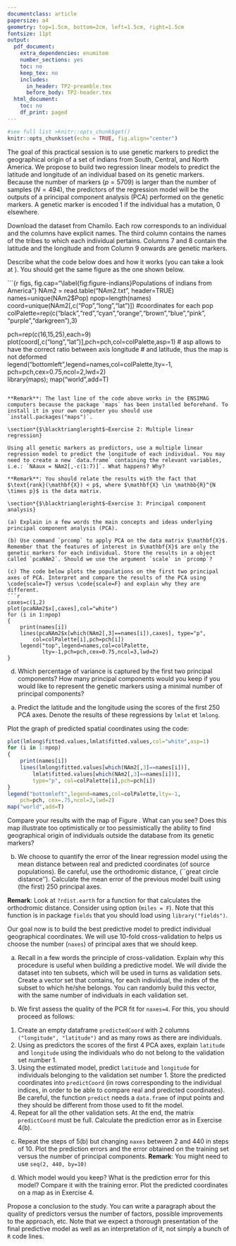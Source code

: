 ```yaml
---
documentclass: article
papersize: a4
geometry: top=1.5cm, bottom=2cm, left=1.5cm, right=1.5cm
fontsize: 11pt
output:
  pdf_document:
    extra_dependencies: enumitem
    number_sections: yes
    toc: no
    keep_tex: no
    includes:
      in_header: TP2-preamble.tex
      before_body: TP2-header.tex
  html_document:
    toc: no
    df_print: paged
---
```


<!-- see help at https://bookdown.org/yihui/rmarkdown-cookbook/latex-output.html -->

```r
#see full list >knitr::opts_chunk$get()
knitr::opts_chunk$set(echo = TRUE, fig.align="center")
```

The goal of this practical session is to use genetic markers to predict the geographical origin of a set of indians from South, Central, and North America. We propose to build two regression linear models to predict the latitude and longitude of an individual based on its genetic markers. Because the number of markers ($p = 5709$) is larger than the number of samples ($N = 494$), the predictors of the regression model will be the outputs of a principal component analysis (PCA) performed on the genetic markers. A genetic marker is encoded 1 if the individual has a mutation, 0 elsewhere.

\section*{$\blacktriangleright$~Exercise 1: Data}

Download the dataset \code{NAm2.txt} from Chamilo. Each row corresponds to an individual and the columns have explicit names. The third column contains the names of the tribes to which each individual pertains. Columns 7 and 8 contain the latitude and the longitude and from Column 9 onwards are genetic markers.

Describe what the code below does and how it works (you can take a look at \code{help(unique)}). You should get the same figure as the one shown below.

```{r figs, fig.cap="\\label{fig:figure-indians}Populations of indians from America"}
NAm2 = read.table("NAm2.txt", header=TRUE)
names=unique(NAm2$Pop)
npop=length(names)
coord=unique(NAm2[,c("Pop","long","lat")]) #coordinates for each pop
colPalette=rep(c("black","red","cyan","orange","brown","blue","pink",
                 "purple","darkgreen"),3)
                 
pch=rep(c(16,15,25),each=9)
plot(coord[,c("long","lat")],pch=pch,col=colPalette,asp=1) 
# asp allows to have the correct ratio between axis longitude 
# and latitude, thus the map is not deformed     
legend("bottomleft",legend=names,col=colPalette,lty=-1,
       pch=pch,cex=0.75,ncol=2,lwd=2)  
library(maps); map("world",add=T)                                               
```

**Remark**: The last line of the code above works in the ENSIMAG computers because the package `maps` has been installed beforehand. To install it in your own computer you should use `install.packages("maps")`.

\section*{$\blacktriangleright$~Exercise 2: Multiple linear regression}

Using all genetic markers as predictors, use a multiple linear regression model to predict the longitude of each individual. You may need to create a new `data.frame` containing the relevant variables, i.e.: `NAaux = NAm2[,-c(1:7)]`. What happens? Why?

**Remark**: You should relate the results with the fact that $\text{rank}(\mathbf{X}) < p$, where $\mathbf{X} \in \mathbb{R}^{N \times p}$ is the data matrix.

\section*{$\blacktriangleright$~Exercise 3: Principal component analysis}

(a) Explain in a few words the main concepts and ideas underlying principal component analysis (PCA).

(b) Use command `prcomp` to apply PCA on the data matrix $\mathbf{X}$. Remember that the features of interest in $\mathbf{X}$ are only the genetic markers for each individual. Store the results in a object called `pcaNAm2`. Should we use the argument `scale` in `prcomp`?

(c) The code below plots the populations on the first two principal axes of PCA. Interpret and compare the results of the PCA using \code{scale=T} versus \code{scale=F} and explain why they are different.
```r
caxes=c(1,2)
plot(pcaNAm2$x[,caxes],col="white")
for (i in 1:npop) 
{
	print(names[i])
	lines(pcaNAm2$x[which(NAm2[,3]==names[i]),caxes], type="p",
		col=colPalette[i],pch=pch[i])	
	legend("top",legend=names,col=colPalette,
		   lty=-1,pch=pch,cex=0.75,ncol=3,lwd=2)                    
}
```

(d) Which percentage of variance is captured by the first two principal components? How many principal components would you keep if you would like to represent the genetic markers using a minimal number of principal components?

\section*{$\blacktriangleright$~Exercise 4: Principal components regression (PCR)}

(a) Predict the latitude and the longitude using the scores of the first 250 PCA axes. Denote the results of these regressions by `lmlat` et `lmlong`. 

Plot the graph of predicted spatial coordinates using the code:
```r
plot(lmlong$fitted.values,lmlat$fitted.values,col="white",asp=1)
for (i in 1:npop) 
{
	print(names[i])
	lines(lmlong$fitted.values[which(NAm2[,3]==names[i])],
		lmlat$fitted.values[which(NAm2[,3]==names[i])],
		type="p", col=colPalette[i],pch=pch[i])
}
legend("bottomleft",legend=names,col=colPalette,lty=-1,
	pch=pch, cex=.75,ncol=3,lwd=2)
map("world",add=T)
```
Compare your results with the map of Figure \ref{fig:figure-indians}. What can you see? Does this map illustrate too optimistically or too pessimistically the ability to find geographical origin of individuals outside the database from its genetic markers?

(b) We choose to quantify the error of the linear regression model using the mean distance between real and predicted coordinates (of source populations). Be careful, use the orthodromic distance, (``great circle distance''). Calculate the mean error of the previous model built using (the first) 250 principal axes.

**Remark**: Look at `?rdist.earth` for a function for that calculates the orthodromic distance. Consider using option (`miles = F`). Note that this function is in package `fields` that you should load using `library("fields")`.

\section*{$\blacktriangleright$~Exercise 5: PCR and cross-validation}

Our goal now is to build the best predictive model to predict individual geographical coordinates. We will use 10-fold cross-validation to helps us choose the number (`naxes`) of principal axes that we should keep.

(a) Recall in a few words the principle of cross-validation. Explain why this procedure is useful when building a predictive model. We will divide the dataset into ten subsets, which will be used in turns as validation sets. Create a vector set that contains, for each individual, the index of the subset to which he/she belongs. You can randomly build this vector, with the same number of individuals in each
validation set.

(b) We first assess the quality of the PCR fit for `naxes=4`. For this, you should proceed as follows:
1. Create an empty dataframe `predictedCoord` with 2 columns `("longitude", "latitude")` and as many rows as there are individuals.
2. Using as predictors the scores of the first 4 PCA axes, explain `latitude` and `longitude` using the individuals who do not belong to the validation set number 1.
3. Using the estimated model, predict `latitude` and `longitude` for individuals belonging to the validation set number 1. Store the predicted coordinates into `predictCoord` (in rows corresponding to the individual indices, in order to be able to compare real and predicted coordinates). Be careful, the function `predict` needs a `data.frame` of input points and they should be different from those used to fit the model.
4. Repeat for all the other validation sets. At the end, the matrix `predictCoord` must be full. Calculate the prediction error as in Exercise 4(b).

(c) Repeat the steps of 5(b) but changing `naxes` between 2 and 440 in steps of 10. Plot the prediction errors and the error obtained on the training set versus the number of principal components.
**Remark**: You might need to use `seq(2, 440, by=10)` 

(d) Which model would you keep? What is the prediction error for this model? Compare it with the training error. Plot the predicted coordinates on a map as in Exercise 4.

\section*{$\blacktriangleright$~Exercise 6: Conclusion}

Propose a conclusion to the study. You can write a paragraph about the quality of predictors versus the number of factors, possible improvements to the approach, etc. Note that we expect a thorough presentation of the final predictive model as well as an interpretation of it, not simply a bunch of `R` code lines.

